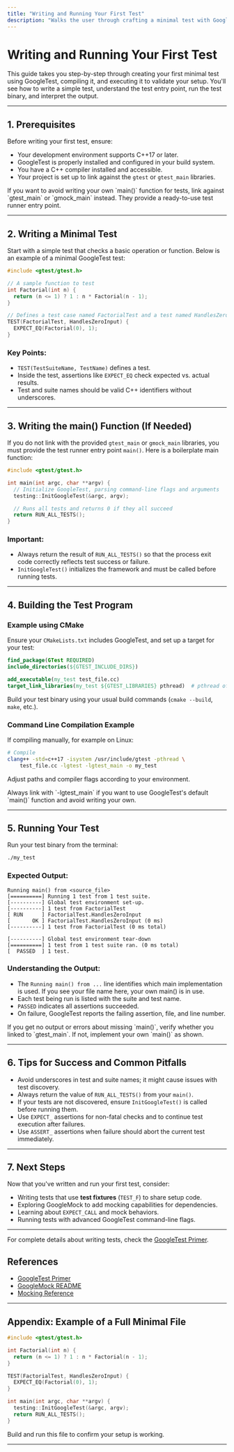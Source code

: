 ```yaml
---
title: "Writing and Running Your First Test"
description: "Walks the user through crafting a minimal test with GoogleTest, building it, and interpreting the results. Provides sample code and guidance on using the test main function, as well as running the test binary with expected outputs."
---
```


# Writing and Running Your First Test

This guide takes you step-by-step through creating your first minimal test using GoogleTest, compiling it, and executing it to validate your setup. You'll see how to write a simple test, understand the test entry point, run the test binary, and interpret the output.

---

## 1. Prerequisites

Before writing your first test, ensure:

- Your development environment supports C++17 or later.
- GoogleTest is properly installed and configured in your build system.
- You have a C++ compiler installed and accessible.
- Your project is set up to link against the `gtest` or `gtest_main` libraries.

<Tip>
If you want to avoid writing your own `main()` function for tests, link against `gtest_main` or `gmock_main` instead. They provide a ready-to-use test runner entry point.
</Tip>

---

## 2. Writing a Minimal Test

Start with a simple test that checks a basic operation or function. Below is an example of a minimal GoogleTest test:

```cpp
#include <gtest/gtest.h>

// A sample function to test
int Factorial(int n) {
  return (n <= 1) ? 1 : n * Factorial(n - 1);
}

// Defines a test case named FactorialTest and a test named HandlesZeroInput
TEST(FactorialTest, HandlesZeroInput) {
  EXPECT_EQ(Factorial(0), 1);
}
```

### Key Points:

- `TEST(TestSuiteName, TestName)` defines a test.
- Inside the test, assertions like `EXPECT_EQ` check expected vs. actual results.
- Test and suite names should be valid C++ identifiers without underscores.

---

## 3. Writing the main() Function (If Needed)

If you do not link with the provided `gtest_main` or `gmock_main` libraries, you must provide the test runner entry point `main()`. Here is a boilerplate main function:

```cpp
#include <gtest/gtest.h>

int main(int argc, char **argv) {
  // Initialize GoogleTest, parsing command-line flags and arguments
  testing::InitGoogleTest(&argc, argv);

  // Runs all tests and returns 0 if they all succeed
  return RUN_ALL_TESTS();
}
```

### Important:

- Always return the result of `RUN_ALL_TESTS()` so that the process exit code correctly reflects test success or failure.
- `InitGoogleTest()` initializes the framework and must be called before running tests.


---

## 4. Building the Test Program

### Example using CMake

Ensure your `CMakeLists.txt` includes GoogleTest, and set up a target for your test:

```cmake
find_package(GTest REQUIRED)
include_directories(${GTEST_INCLUDE_DIRS})

add_executable(my_test test_file.cc)
target_link_libraries(my_test ${GTEST_LIBRARIES} pthread)  # pthread often required on Linux
```

Build your test binary using your usual build commands (`cmake --build`, `make`, etc.).

### Command Line Compilation Example

If compiling manually, for example on Linux:

```bash
# Compile
clang++ -std=c++17 -isystem /usr/include/gtest -pthread \
    test_file.cc -lgtest -lgtest_main -o my_test
```

Adjust paths and compiler flags according to your environment.

<Tip>
Always link with `-lgtest_main` if you want to use GoogleTest's default `main()` function and avoid writing your own.
</Tip>

---

## 5. Running Your Test

Run your test binary from the terminal:

```bash
./my_test
```

### Expected Output:

```
Running main() from <source_file>
[==========] Running 1 test from 1 test suite.
[----------] Global test environment set-up.
[----------] 1 test from FactorialTest
[ RUN      ] FactorialTest.HandlesZeroInput
[       OK ] FactorialTest.HandlesZeroInput (0 ms)
[----------] 1 test from FactorialTest (0 ms total)

[----------] Global test environment tear-down
[==========] 1 test from 1 test suite ran. (0 ms total)
[  PASSED  ] 1 test.
```

### Understanding the Output:

- The `Running main() from ...` line identifies which main implementation is used. If you see your file name here, your own main() is in use.
- Each test being run is listed with the suite and test name.
- `PASSED` indicates all assertions succeeded.
- On failure, GoogleTest reports the failing assertion, file, and line number.

<Tip>
If you get no output or errors about missing `main()`, verify whether you linked to `gtest_main`. If not, implement your own `main()` as shown.
</Tip>

---

## 6. Tips for Success and Common Pitfalls

- Avoid underscores in test and suite names; it might cause issues with test discovery.
- Always return the value of `RUN_ALL_TESTS()` from your `main()`.
- If your tests are not discovered, ensure `InitGoogleTest()` is called before running them.
- Use `EXPECT_` assertions for non-fatal checks and to continue test execution after failures.
- Use `ASSERT_` assertions when failure should abort the current test immediately.

---

## 7. Next Steps

Now that you've written and run your first test, consider:

- Writing tests that use **test fixtures** (`TEST_F`) to share setup code.
- Exploring GoogleMock to add mocking capabilities for dependencies.
- Learning about `EXPECT_CALL` and mock behaviors.
- Running tests with advanced GoogleTest command-line flags.


---

For complete details about writing tests, check the [GoogleTest Primer](https://github.com/google/googletest/blob/main/docs/primer.md).


## References

- [GoogleTest Primer](https://github.com/google/googletest/blob/main/docs/primer.md)
- [GoogleMock README](https://github.com/google/googletest/blob/main/googlemock/README.md)
- [Mocking Reference](https://github.com/google/googletest/blob/main/docs/reference/mocking.md)

---

## Appendix: Example of a Full Minimal File

```cpp
#include <gtest/gtest.h>

int Factorial(int n) {
  return (n <= 1) ? 1 : n * Factorial(n - 1);
}

TEST(FactorialTest, HandlesZeroInput) {
  EXPECT_EQ(Factorial(0), 1);
}

int main(int argc, char **argv) {
  testing::InitGoogleTest(&argc, argv);
  return RUN_ALL_TESTS();
}
```

Build and run this file to confirm your setup is working.

---